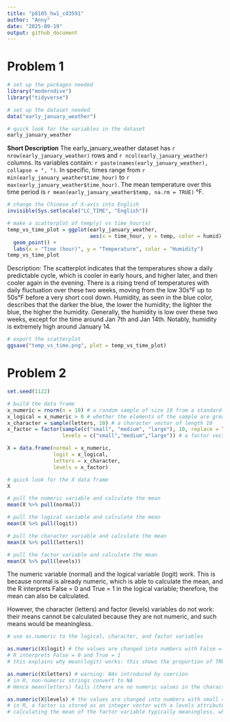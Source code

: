 ```yaml
---
title: "p8105_hw1_cd3591"
author: "Anny"
date: "2025-09-19"
output: github_document
---
```


# Problem 1

```r
# set up the packages needed
library("moderndive")
library("tidyverse")
```

```r
# set up the dataset needed
data("early_january_weather")

# quick look for the variables in the dataset
early_january_weather
```

**Short Description**
The early_january_weather dataset has `r nrow(early_january_weather)` rows and `r ncol(early_january_weather)` columns.
Its variables contain: `r paste(names(early_january_weather), collapse = ", ")`. 
In specific, times range from `r min(early_january_weather$time_hour)` to `r max(early_january_weather$time_hour)`.
The mean temperature over this time period is `r mean(early_january_weather$temp, na.rm = TRUE)` °F.

```r
# change the Chinese of X-axis into English
invisible(Sys.setlocale("LC_TIME", "English"))
```

```r
# make a scatterplot of temp(y) vs time_hour(x)
temp_vs_time_plot = ggplot(early_january_weather,
                           aes(x = time_hour, y = temp, color = humid)) + 
  geom_point() +
  labs(x = "Time (hour)", y = "Temperature", color = "Humidity") 
temp_vs_time_plot
```
Description: The scatterplot indicates that the temperatures show a daily predictable cycle, which is cooler in early hours, and higher later, and then cooler again in the evening. There is a rising trend of temperatures with daily fluctuation over these two weeks, moving from the low 30s°F up to 50s°F before a very short cool down. Humidity, as seen in the blue color, describes that the darker the blue, the lower the humidity; the lighter the blue, the higher the humidity. Generally, the humidity is low over these two weeks, except for the time around Jan 7th and Jan 14th. Notably, humidity is extremely high around January 14.


```r
# export the scatterplot
ggsave("temp_vs_time.png", plot = temp_vs_time_plot)
```

# Problem 2

```r
set.seed(1122)

# build the data frame
x_numeric = rnorm(n = 10) # a random sample of size 10 from a standard normal distribution
x_logical = x_numeric > 0 # whether the elements of the sample are greater than 0
x_character = sample(letters, 10) # a character vector of length 10
x_factor = factor(sample(c("small", "medium", "large"), 10, replace = TRUE),
                  levels = c("small","medium","large")) # a factor vector of length 10, with 3 different levels

X = data.frame(normal = x_numeric,
               logit = x_logical,
               letters = x_character,
               levels = x_factor)

# quick look for the X data frame
X
```

```r
# pull the numeric variable and calculate the mean
mean(X %>% pull(normal))

# pull the logical variable and calculate the mean
mean(X %>% pull(logit))

# pull the character variable and calculate the mean
mean(X %>% pull(letters))

# pull the factor variable and calculate the mean
mean(X %>% pull(levels))
```
The numeric variable (normal) and the logical variable (logit) work. This is because normal is already numeric, which is able to calculate the mean, and the R interprets False = 0 and True = 1 in the logical variable; therefore, the mean can also be calculated.

However, the character (letters) and factor (levels) variables do not work: their means cannot be calculated because they are not numeric, and such means would be meaningless.

```r
# use as.numeric to the logical, character, and factor variables

as.numeric(X$logit) # the values are changed into numbers with False = 0 and True = 1
# R interprets False = 0 and True = 1
# this explains why mean(logit) works: this shows the proportion of TRUEs

as.numeric(X$letters) # warning: NAs introduced by coercion
# in R, non-numeric strings convert to NA
# Hence mean(letters) fails (there are no numeric values in the character variable)

as.numeric(X$levels) # the values are changed into numbers with small = 1, medium = 2, and large = 3
# in R, a factor is stored as an integer vector with a levels attribute
# calculating the mean of the factor variable typically meaningless, which is why mean(levels) is blocked by default.
```
